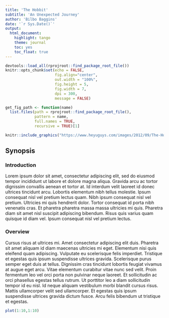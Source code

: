 ```yaml
---
title: 'The Hobbit'
subtitle: 'An Unexpected Journey'
author: 'Bilbo Baggins'
date: '`r Sys.Date()`'
output: 
  html_document: 
    highlight: tango
    theme: journal
    toc: yes
    toc_float: true
---
```


```r
devtools::load_all(rprojroot::find_package_root_file())
knitr::opts_chunk$set(echo = FALSE,
                      fig.align="center",
                      out.width = "100%",
                      fig.height = 5,
                      fig.width = 7,
                      dpi = 300,
                      message = FALSE)
```

```r
get_fig_path <- function(name) 
  list.files(path = rprojroot::find_package_root_file(), 
             pattern = name, 
             full.names = TRUE, 
             recursive = TRUE)[1]
```

```r
knitr::include_graphics("https://www.heyuguys.com/images/2012/09/The-Hobbit-An-Unexpected-Journey-Character-Banner.jpg")
```

## Synopsis {.tabset .tabset-fade}

### Introduction

Lorem ipsum dolor sit amet, consectetur adipiscing elit, sed do eiusmod tempor incididunt ut labore et dolore magna aliqua. Gravida arcu ac tortor dignissim convallis aenean et tortor at. Id interdum velit laoreet id donec ultrices tincidunt arcu. Lobortis elementum nibh tellus molestie. Ipsum consequat nisl vel pretium lectus quam. Nibh ipsum consequat nisl vel pretium. Ultricies mi quis hendrerit dolor. Tortor consequat id porta nibh venenatis cras. Et pharetra pharetra massa massa ultricies mi quis. Pharetra diam sit amet nisl suscipit adipiscing bibendum. Risus quis varius quam quisque id diam vel. Ipsum consequat nisl vel pretium lectus.

### Overview

Cursus risus at ultrices mi. Amet consectetur adipiscing elit duis. Pharetra sit amet aliquam id diam maecenas ultricies mi eget. Elementum nisi quis eleifend quam adipiscing. Vulputate eu scelerisque felis imperdiet. Tristique et egestas quis ipsum suspendisse ultrices gravida. Scelerisque purus semper eget duis at tellus. Dignissim cras tincidunt lobortis feugiat vivamus at augue eget arcu. Vitae elementum curabitur vitae nunc sed velit. Proin fermentum leo vel orci porta non pulvinar neque laoreet. Et sollicitudin ac orci phasellus egestas tellus rutrum. Ut porttitor leo a diam sollicitudin tempor id eu nisl. Id neque aliquam vestibulum morbi blandit cursus risus. Mattis ullamcorper velit sed ullamcorper. Et egestas quis ipsum suspendisse ultrices gravida dictum fusce. Arcu felis bibendum ut tristique et egestas.

```r
plot(1:10,1:10)
```
